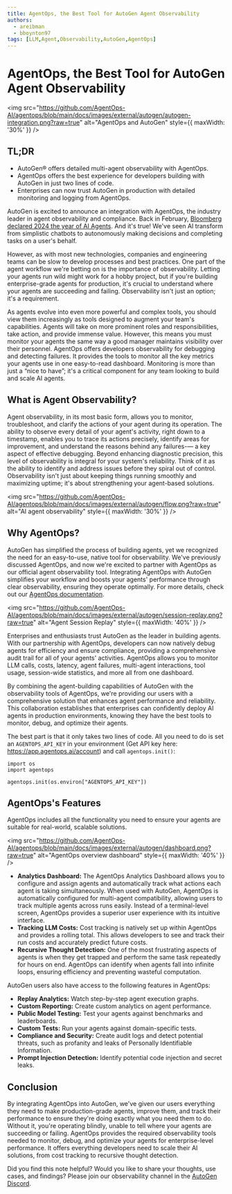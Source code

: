 ```yaml
---
title: AgentOps, the Best Tool for AutoGen Agent Observability
authors:
  - areibman
  - bboynton97
tags: [LLM,Agent,Observability,AutoGen,AgentOps]
---
```


# AgentOps, the Best Tool for AutoGen Agent Observability
<img src="https://github.com/AgentOps-AI/agentops/blob/main/docs/images/external/autogen/autogen-integration.png?raw=true" alt="AgentOps and AutoGen" style={{ maxWidth: '30%' }} />

## TL;DR
* AutoGen® offers detailed multi-agent observability with AgentOps.
* AgentOps offers the best experience for developers building with AutoGen in just two lines of code.
* Enterprises can now trust AutoGen in production with detailed monitoring and logging from AgentOps.

AutoGen is excited to announce an integration with AgentOps, the industry leader in agent observability and compliance. Back in February, [Bloomberg declared 2024 the year of AI Agents](https://www.bloomberg.com/news/newsletters/2024-02-15/tech-companies-bet-the-world-is-ready-for-ai-agents). And it's true! We've seen AI transform from simplistic chatbots to autonomously making decisions and completing tasks on a user's behalf.

However, as with most new technologies, companies and engineering teams can be slow to develop processes and best practices. One part of the agent workflow we're betting on is the importance of observability. Letting your agents run wild might work for a hobby project, but if you're building enterprise-grade agents for production, it's crucial to understand where your agents are succeeding and failing. Observability isn't just an option; it's a requirement.

As agents evolve into even more powerful and complex tools, you should view them increasingly as tools designed to augment your team's capabilities. Agents will take on more prominent roles and responsibilities, take action, and provide immense value. However, this means you must monitor your agents the same way a good manager maintains visibility over their personnel. AgentOps offers developers observability for debugging and detecting failures. It provides the tools to monitor all the key metrics your agents use in one easy-to-read dashboard. Monitoring is more than just a “nice to have”; it's a critical component for any team looking to build and scale AI agents.
 
## What is Agent Observability?

Agent observability, in its most basic form, allows you to monitor, troubleshoot, and clarify the actions of your agent during its operation. The ability to observe every detail of your agent's activity, right down to a timestamp, enables you to trace its actions precisely, identify areas for improvement, and understand the reasons behind any failures-— a key aspect of effective debugging. Beyond enhancing diagnostic precision, this level of observability is integral for your system's reliability. Think of it as the ability to identify and address issues before they spiral out of control. Observability isn't just about keeping things running smoothly and maximizing uptime; it's about strengthening your agent-based solutions.

<img src="https://github.com/AgentOps-AI/agentops/blob/main/docs/images/external/autogen/flow.png?raw=true" alt="AI agent observability" style={{ maxWidth: '30%' }} />

## Why AgentOps?

AutoGen has simplified the process of building agents, yet we recognized the need for an easy-to-use, native tool for observability. We've previously discussed AgentOps, and now we're excited to partner with AgentOps as our official agent observability tool. Integrating AgentOps with AutoGen simplifies your workflow and boosts your agents' performance through clear observability, ensuring they operate optimally. For more details, check out our [AgentOps documentation](https://microsoft.github.io/autogen/docs/notebooks/agentchat_agentops/).

<img src="https://github.com/AgentOps-AI/agentops/blob/main/docs/images/external/autogen/session-replay.png?raw=true" alt="Agent Session Replay" style={{ maxWidth: '40%' }} />

Enterprises and enthusiasts trust AutoGen as the leader in building agents. With our partnership with AgentOps, developers can now natively debug agents for efficiency and ensure compliance, providing a comprehensive audit trail for all of your agents' activities. AgentOps allows you to monitor LLM calls, costs, latency, agent failures, multi-agent interactions, tool usage, session-wide statistics, and more all from one dashboard.

By combining the agent-building capabilities of AutoGen with the observability tools of AgentOps, we're providing our users with a comprehensive solution that enhances agent performance and reliability. This collaboration establishes that enterprises can confidently deploy AI agents in production environments, knowing they have the best tools to monitor, debug, and optimize their agents.

The best part is that it only takes two lines of code. All you need to do is set an `AGENTOPS_API_KEY` in your environment (Get API key here: https://app.agentops.ai/account) and call `agentops.init()`:
```
import os
import agentops

agentops.init(os.environ["AGENTOPS_API_KEY"])
```

## AgentOps's Features

AgentOps includes all the functionality you need to ensure your agents are suitable for real-world, scalable solutions.

<img src="https://github.com/AgentOps-AI/agentops/blob/main/docs/images/external/autogen/dashboard.png?raw=true" alt="AgentOps overview dashboard" style={{ maxWidth: '40%' }} />

* **Analytics Dashboard:** The AgentOps Analytics Dashboard allows you to configure and assign agents and automatically track what actions each agent is taking simultaneously. When used with AutoGen, AgentOps is automatically configured for multi-agent compatibility, allowing users to track multiple agents across runs easily. Instead of a terminal-level screen, AgentOps provides a superior user experience with its intuitive interface.
* **Tracking LLM Costs:** Cost tracking is natively set up within AgentOps and provides a rolling total. This allows developers to see and track their run costs and accurately predict future costs.
* **Recursive Thought Detection:** One of the most frustrating aspects of agents is when they get trapped and perform the same task repeatedly for hours on end. AgentOps can identify when agents fall into infinite loops, ensuring efficiency and preventing wasteful computation.

AutoGen users also have access to the following features in AgentOps:

* **Replay Analytics:** Watch step-by-step agent execution graphs.
* **Custom Reporting:** Create custom analytics on agent performance.
* **Public Model Testing:** Test your agents against benchmarks and leaderboards.
* **Custom Tests:** Run your agents against domain-specific tests.
* **Compliance and Security:** Create audit logs and detect potential threats, such as profanity and leaks of Personally Identifiable Information.
* **Prompt Injection Detection:** Identify potential code injection and secret leaks.

## Conclusion

By integrating AgentOps into AutoGen, we've given our users everything they need to make production-grade agents, improve them, and track their performance to ensure they're doing exactly what you need them to do. Without it, you're operating blindly, unable to tell where your agents are succeeding or failing. AgentOps provides the required observability tools needed to monitor, debug, and optimize your agents for enterprise-level performance. It offers everything developers need to scale their AI solutions, from cost tracking to recursive thought detection.

Did you find this note helpful? Would you like to share your thoughts, use cases, and findings? Please join our observability channel in the [AutoGen Discord](https://discord.gg/hXJknP54EH).

